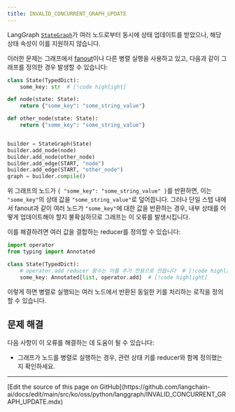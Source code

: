 ```yaml
---
title: INVALID_CONCURRENT_GRAPH_UPDATE
---
```



<AlphaCallout />

LangGraph [`StateGraph`](https://langchain-ai.github.io/langgraph/reference/graphs/#langgraph.graph.state.StateGraph)가 여러 노드로부터 동시에 상태 업데이트를 받았으나, 해당 상태 속성이 이를 지원하지 않습니다.

이러한 문제는 그래프에서 [fanout](/oss/python/langgraph/graph-api#map-reduce-and-the-send-api)이나 다른 병렬 실행을 사용하고 있고, 다음과 같이 그래프를 정의한 경우 발생할 수 있습니다:

```python
class State(TypedDict):
    some_key: str  # [!code highlight]

def node(state: State):
    return {"some_key": "some_string_value"}

def other_node(state: State):
    return {"some_key": "some_string_value"}


builder = StateGraph(State)
builder.add_node(node)
builder.add_node(other_node)
builder.add_edge(START, "node")
builder.add_edge(START, "other_node")
graph = builder.compile()
```




위 그래프의 노드가 `{ "some_key": "some_string_value" }`를 반환하면, 이는 `"some_key"`의 상태 값을 `"some_string_value"`로 덮어씁니다.
그러나 단일 스텝 내에서 fanout과 같이 여러 노드가 `"some_key"`에 대한 값을 반환하는 경우, 내부 상태를 어떻게 업데이트해야 할지 불확실하므로 그래프는 이 오류를 발생시킵니다.




이를 해결하려면 여러 값을 결합하는 reducer를 정의할 수 있습니다:

```python
import operator
from typing import Annotated

class State(TypedDict):
    # operator.add reducer 함수는 이를 추가 전용으로 만듭니다  # [!code highlight]
    some_key: Annotated[list, operator.add]  # [!code highlight]
```




이렇게 하면 병렬로 실행되는 여러 노드에서 반환된 동일한 키를 처리하는 로직을 정의할 수 있습니다.

## 문제 해결

다음 사항이 이 오류를 해결하는 데 도움이 될 수 있습니다:

* 그래프가 노드를 병렬로 실행하는 경우, 관련 상태 키를 reducer와 함께 정의했는지 확인하세요.

---

<Callout icon="pen-to-square" iconType="regular">
  [Edit the source of this page on GitHub](https://github.com/langchain-ai/docs/edit/main/src/ko/oss/python/langgraph/INVALID_CONCURRENT_GRAPH_UPDATE.mdx)
</Callout>
